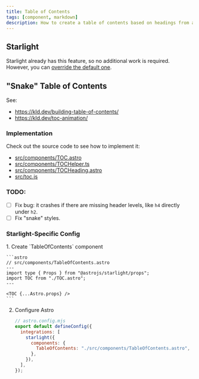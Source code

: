 ```yaml
---
title: Table of Contents
tags: [component, markdown]
description: How to create a table of contents based on headings from a Markdown file.
---
```


## Starlight

Starlight already has this feature, so no additional work is required. However, you can [override the default one](https://starlight.astro.build/reference/overrides/#tableofcontents).

## "Snake" Table of Contents

See:

- https://kld.dev/building-table-of-contents/
- https://kld.dev/toc-animation/

### Implementation

Check out the source code to see how to implement it:

- [src/components/TOC.astro](https://github.com/stereobooster/astro-digital-garden/tree/main/src/components/TOC.astro)
- [src/components/TOCHelper.ts](https://github.com/stereobooster/astro-digital-garden/tree/main/src/components/TOCHelper.ts)
- [src/components/TOCHeading.astro](https://github.com/stereobooster/astro-digital-garden/tree/main/src/components/TOCHeading.astro)
- [src/toc.js](https://github.com/stereobooster/astro-digital-garden/tree/main/src/components/toc.js)

### TODO:

- [ ] Fix bug: it crashes if there are missing header levels, like `h4` directly under `h2`.
- [ ] Fix "snake" styles.

### Starlight-Specific Config


<Steps>
1.  Create `TableOfContents` component

    ```astro
    // src/components/TableOfContents.astro
    ---
    import type { Props } from "@astrojs/starlight/props";
    import TOC from "./TOC.astro";
    ---

    <TOC {...Astro.props} />
    ```

2. Configure Astro

   ```js {6}
   // astro.config.mjs
   export default defineConfig({
     integrations: [
       starlight({
         components: {
           TableOfContents: "./src/components/TableOfContents.astro",
         },
       }),
     ],
   });
   ```

</Steps>
